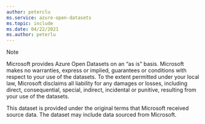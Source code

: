 ```yaml
---
author: peterclu
ms.service: azure-open-datasets
ms.topic: include
ms.date: 04/22/2021
ms.author: peterlu
---
```

> [!NOTE]
> Microsoft provides Azure Open Datasets on an “as is” basis. Microsoft makes no warranties, express or implied, guarantees or conditions with respect to your use of the datasets. To the extent permitted under your local law, Microsoft disclaims all liability for any damages or losses, including direct, consequential, special, indirect, incidental or punitive, resulting from your use of the datasets.
> 
>This dataset is provided under the original terms that Microsoft received source data. The dataset may include data sourced from Microsoft.